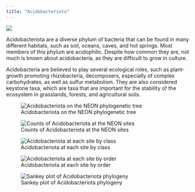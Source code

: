 ```yaml
---
title: "Acidobacteriota"
---
```


![](Acidobacterium.jpg){fig-align="center"}

Acidobacteriota are a diverse phylum of bacteria that can be found in many different habitats, such as soil, oceans, caves, and hot springs. Most members of this phylum are acidophilic. Despite how common they are, not much is known about acidobacteria, as they are difficult to grow in culture.

Acidobacteria are believed to play several ecological roles, such as plant-growth promoting rhizobacteria, decomposers, especially of complex carbohydrates, as well as sulfur metabolism. They are also considered keystone taxa, which are taxa that are important for the stability of the ecosystem in grasslands, forests, and agricultural soils.

![Acidobacteriota on the NEON phylogenetic tree](acidotree_whole.jpg){fig-align="center"}

![Counts of Acidobacteriota at the NEON sites](acidocounts.jpg){fig-align="center"}

![Acidobacteriota at each site by class](497 Acidobacteria at Each Site.png){fig-align="center"}

![Acidobacteriota at each site by order](Acido orders at each site.png){fig-align="center"}

![Sankey plot of Acidobacteriota phylogeny](acido_ind.png)
